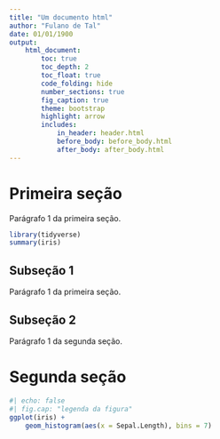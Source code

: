 ```yaml
---
title: "Um documento html"
author: "Fulano de Tal"
date: 01/01/1900
output: 
    html_document:
        toc: true
        toc_depth: 2
        toc_float: true
        code_folding: hide
        number_sections: true
        fig_caption: true
        theme: bootstrap
        highlight: arrow
        includes:
            in_header: header.html
            before_body: before_body.html
            after_body: after_body.html
---
```


# Primeira seção {.tabset .tabset-pills} 

Parágrafo 1 da primeira seção.

```r
library(tidyverse)
summary(iris)
```

## Subseção 1

Parágrafo 1 da primeira seção.

## Subseção 2

Parágrafo 1 da segunda seção.

# Segunda seção 

```r
#| echo: false
#| fig.cap: "legenda da figura"
ggplot(iris) +
    geom_histogram(aes(x = Sepal.Length), bins = 7)
```